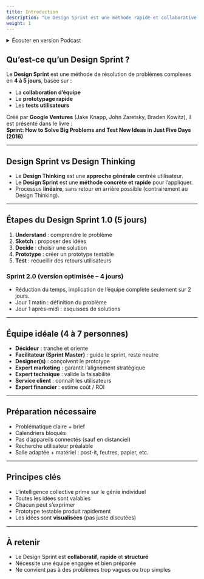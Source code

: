 ```yaml
---
title: Introduction
description: "Le Design Sprint est une méthode rapide et collaborative pour résoudre un problème complexe en 4 à 5 jours."
weight: 1
---
```



<details>
    <summary>Écouter en version Podcast</summary>
> [!INFO] Information
> Disponible en podcast audio. (Généré par IA avec NoteBook LM by Google)
>
> <br />
> [En savoir plus](/fr/why-ai-podcast)

<SrtPlayer
  client:only="react"
  audioSrc="/podcasts/design-sprint/introduction.mp3"
  srtUrl="/podcasts/design-sprint/introduction.srt"
/>
</details>

## Qu’est-ce qu’un Design Sprint ?

Le **Design Sprint** est une méthode de résolution de problèmes complexes en **4 à 5 jours**, basée sur :

- La **collaboration d’équipe**
- Le **prototypage rapide**
- Les **tests utilisateurs**

Créé par **Google Ventures** (Jake Knapp, John Zaretsky, Braden Kowitz), il est présenté dans le livre :  
**Sprint: How to Solve Big Problems and Test New Ideas in Just Five Days (2016)**

---

## Design Sprint vs Design Thinking

- Le **Design Thinking** est une **approche générale** centrée utilisateur.
- Le **Design Sprint** est une **méthode concrète et rapide** pour l’appliquer.
- Processus **linéaire**, sans retour en arrière possible (contrairement au Design Thinking).

---

## Étapes du Design Sprint 1.0 (5 jours)

1. **Understand** : comprendre le problème
2. **Sketch** : proposer des idées
3. **Decide** : choisir une solution
4. **Prototype** : créer un prototype testable
5. **Test** : recueillir des retours utilisateurs

### Sprint 2.0 (version optimisée – 4 jours)

- Réduction du temps, implication de l’équipe complète seulement sur 2 jours.
- Jour 1 matin : définition du problème
- Jour 1 après-midi : esquisses de solutions

---

## Équipe idéale (4 à 7 personnes)

- **Décideur** : tranche et oriente
- **Facilitateur (Sprint Master)** : guide le sprint, reste neutre
- **Designer(s)** : conçoivent le prototype
- **Expert marketing** : garantit l’alignement stratégique
- **Expert technique** : valide la faisabilité
- **Service client** : connaît les utilisateurs
- **Expert financier** : estime coût / ROI

---

## Préparation nécessaire

- Problématique claire + brief
- Calendriers bloqués
- Pas d’appareils connectés (sauf en distanciel)
- Recherche utilisateur préalable
- Salle adaptée + matériel : post-it, feutres, papier, etc.

---

## Principes clés

- L’intelligence collective prime sur le génie individuel
- Toutes les idées sont valables
- Chacun peut s’exprimer
- Prototype testable produit rapidement
- Les idées sont **visualisées** (pas juste discutées)

---

## À retenir

- Le Design Sprint est **collaboratif**, **rapide** et **structuré**
- Nécessite une équipe engagée et bien préparée
- Ne convient pas à des problèmes trop vagues ou trop simples
